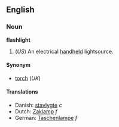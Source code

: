==English== 
===Noun===
'''flashlight'''

# (''US'') An electrical [[handheld]] lightsource.

====Synonym====
*[[torch]] (''UK'')

====Translations====
*Danish: [[stavlygte]] ''c''
*Dutch: [[Zaklamp]] ''f''
*German: [[Taschenlampe]] ''f''
